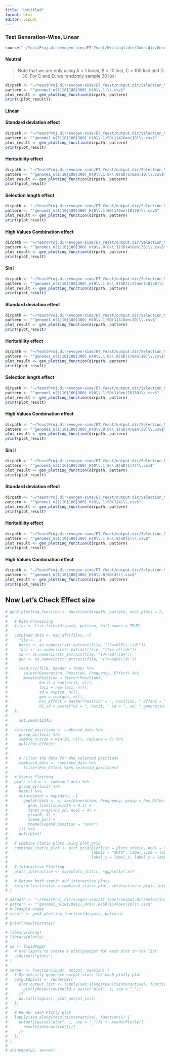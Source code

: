 ```yaml
---
title: "Untitled"
format: html
editor: visual
---
```


### Test Generation-Wise, Linear

```r
source("~/YeastProj.dir/evogen-sims/ET_Yeast/Writing1.dir/Code.dir/Generation_Freq.R")
```

#### Neutral

> Note that we are only using A = 1 locus, B = 10 loci, C = 100 loci and D = 30. For C and D, we randomly sample 30 loci

```r
dirpath <- "~/YeastProj.dir/evogen-sims/ET_Yeast/output.dir/Selection_Models/WF.dir/NS.dir/"
pattern <- "^genome1_n(1|10|100|300)_H(0\\.1)\\.csv$"
plot_result <- gen_plotting_function(dirpath, pattern)
print((plot_result))
```

#### Linear

#### Standard deviation effect

```r
dirpath <- "~/YeastProj.dir/evogen-sims/ET_Yeast/output.dir/Selection_Models/WF.dir/LinFS.dir/"
pattern <- "^genome1_n(1|10|100|300)_H(0\\.1)SD(1|4)Gen(10)\\.csv$"
plot_result <- gen_plotting_function(dirpath, pattern)
print(plot_result)

```

#### Heritability effect

```r
dirpath <- "~/YeastProj.dir/evogen-sims/ET_Yeast/output.dir/Selection_Models/WF.dir/LinFS.dir/"
pattern <- "^genome1_n(1|10|100|300)_H(0\\.1|0\\.8)SD(1)Gen(10)\\.csv$"
plot_result <- gen_plotting_function(dirpath, pattern)
print(plot_result)
```

#### Selection length effect

```r
dirpath <- "~/YeastProj.dir/evogen-sims/ET_Yeast/output.dir/Selection_Models/WF.dir/LinFS.dir/"
pattern <- "^genome1_n(1|10|100|300)_H(0\\.1)SD(1)Gen(10|30)\\.csv$"
plot_result <- gen_plotting_function(dirpath, pattern)
print(plot_result)
```

#### High Values Combination effect

```r
dirpath <- "~/YeastProj.dir/evogen-sims/ET_Yeast/output.dir/Selection_Models/WF.dir/LinFS.dir/"
pattern <- "^genome1_n(1|10|100|300)_H(0\\.8|0\\.1)SD(4)Gen(30)\\.csv$"
plot_result <- gen_plotting_function(dirpath, pattern)
print(plot_result)
```

#### Sin I

```r
dirpath <- "~/YeastProj.dir/evogen-sims/ET_Yeast/output.dir/Selection_Models/WF.dir/SinFS.dir/"
pattern <- "^genome1_n(1|10|100|300)_H(0\\.1|0\\.8)SD(1|4)Gen(10|30)\\.csv$"
plot_result <- gen_plotting_function(dirpath, pattern)
print(plot_result)
```

#### Standard deviation effect

```r
dirpath <- "~/YeastProj.dir/evogen-sims/ET_Yeast/output.dir/Selection_Models/WF.dir/SinFS.dir/"
pattern <- "^genome1_n(1|10|100|300)_H(0\\.1)SD(1|4)Gen(10)\\.csv$"
plot_result <- gen_plotting_function(dirpath, pattern)
print(plot_result)

```

#### Heritability effect

```r
dirpath <- "~/YeastProj.dir/evogen-sims/ET_Yeast/output.dir/Selection_Models/WF.dir/SinFS.dir/"
pattern <- "^genome1_n(1|10|100|300)_H(0\\.1|0\\.8)SD(1)Gen(10)\\.csv$"
plot_result <- gen_plotting_function(dirpath, pattern)
print(plot_result)
```

#### Selection length effect

```r
dirpath <- "~/YeastProj.dir/evogen-sims/ET_Yeast/output.dir/Selection_Models/WF.dir/SinFS.dir/"
pattern <- "^genome1_n(1|10|100|300)_H(0\\.1)SD(1)Gen(10|30)\\.csv$"
plot_result <- gen_plotting_function(dirpath, pattern)
print(plot_result)
```

#### High Values Combination effect

```r
dirpath <- "~/YeastProj.dir/evogen-sims/ET_Yeast/output.dir/Selection_Models/WF.dir/SinFS.dir/"
pattern <- "^genome1_n(1|10|100|300)_H(0\\.8|0\\.1)SD(4)Gen(30)\\.csv$"
plot_result <- gen_plotting_function(dirpath, pattern)
print(plot_result)
```

#### 

#### Sin II

```r
dirpath <- "~/YeastProj.dir/evogen-sims/ET_Yeast/output.dir/Selection_Models/WF.dir/SinFSGen.dir/"
pattern <- "^genome1_n(1|10|100|300)_H(0\\.1|0\\.8)SD(1|4)\\.csv$"
plot_result <- gen_plotting_function(dirpath, pattern)
print(plot_result)

```

#### Standard deviation effect

```r
dirpath <- "~/YeastProj.dir/evogen-sims/ET_Yeast/output.dir/Selection_Models/WF.dir/SinFSGen.dir/"
pattern <- "^genome1_n(1|10|100|300)_H(0\\.1)SD(1|4)\\.csv$"
plot_result <- gen_plotting_function(dirpath, pattern)
print(plot_result)

```

#### Heritability effect

```r
dirpath <- "~/YeastProj.dir/evogen-sims/ET_Yeast/output.dir/Selection_Models/WF.dir/SinFSGen.dir/"
pattern <- "^genome1_n(1|10|100|300)_H(0\\.1|0\\.8)SD(1)\\.csv$"
plot_result <- gen_plotting_function(dirpath, pattern)
print(plot_result)
```

#### High Values Combination effect

```r
dirpath <- "~/YeastProj.dir/evogen-sims/ET_Yeast/output.dir/Selection_Models/WF.dir/SinFSGen.dir/"
pattern <- "^genome1_n(1|10|100|300)_H(0\\.8)SD(4)\\.csv$"
plot_result <- gen_plotting_function(dirpath, pattern)
print(plot_result)
```

## Now Let's Check Effect size

```r
# gen3_plotting_function <- function(dirpath, pattern, ncol_plots = 2, label_size = 14, label_x = 0.5, label_y = 1) {
#   
#   # Data Processing
#   files <- list.files(dirpath, pattern, full.names = TRUE)
#   
#   combined_data <- map_dfr(files, ~{
#     file <- .x
#     herit <- as.numeric(str_extract(file, "(?<=H)0\\.\\d+"))
#     loci <- as.numeric(str_extract(file, "(?<=_n)\\d+"))
#     sd <- as.numeric(str_extract(file, "(?<=SD)\\d+"))
#     gen <- as.numeric(str_extract(file, "(?<=Gen)\\d+"))
#     
#     read.csv(file, header = TRUE) %>% 
#       select(Generation, Position, Frequency, Effect) %>% 
#       mutate(Position = factor(Position),
#              herit = rep(herit, n()),
#              loci = rep(loci, n()),
#              sd = rep(sd, n()),
#              gen = rep(gen, n()),
#              Pos_Effect = paste("Position = ", Position, " Effect = ", Effect),  # Removed 
#              h2_sd = paste("h2 = ", herit, " sd = ", sd, " generations = ", gen, sep = ""))
#   })
#   
#     set.seed(12345)
#   
#   selected_positions <- combined_data %>%
#     group_by(loci) %>%
#     sample_n(size = min(30, n()), replace = F) %>%
#     pull(Pos_Effect)
#   
# 
#     # Filter the data for the selected positions
#     combined_data <- combined_data %>%
#       filter(Pos_Effect %in% selected_positions)
#     
#   # Static Plotting
#   plots_static <- combined_data %>%
#     group_by(loci) %>%
#     nest() %>%
#     mutate(plot = map(data, ~{
#       ggplot(data = .x, aes(Generation, Frequency, group = Pos_Effect, color = Pos_Effect)) +
#         geom_line(linewidth = 0.1) +
#         facet_wrap(~h2_sd, ncol = 4) +
#         ylim(0, 1) +
#         theme_bw() +
#         theme(legend.position = "none")
#     })) %>%
#     pull(plot)
#   
#   # Combine static plots using plot_grid
#   combined_static_plot <- plot_grid(plotlist = plots_static, ncol = ncol_plots, align = 'v', 
#                                     labels = "AUTO", label_size = label_size, 
#                                     label_x = label_x, label_y = label_y)
#   
#   # Interactive Plotting
#   plots_interactive <- map(plots_static, ~ggplotly(.x))
# 
#   # Return both static and interactive plots
#   return(list(static = combined_static_plot, interactive = plots_interactive))
# }

```

```r
# dirpath <- "~/YeastProj.dir/evogen-sims/ET_Yeast/output.dir/Selection_Models/WF.dir/LinFS.dir/"
# pattern <- "^genome1_n(10|100|1)_H(0\\.8)SD(1|4)Gen(10)\\.csv$"
# # Example usage
# result <- gen3_plotting_function(dirpath, pattern)
# 
# print(result$static)

```

```r
# library(shiny)
# library(plotly)
# 
# ui <- fluidPage(
#   # Use lapply to create a plotlyOutput for each plot in the list
#   uiOutput("plots")
# )
# 
# server <- function(input, output, session) {
#   # Dynamically generate output slots for each plotly plot
#   output$plots <- renderUI({
#     plot_output_list <- lapply(seq_along(result$interactive), function(i) {
#       plotlyOutput(outputId = paste("plot", i, sep = "_"))
#     })
#     do.call(tagList, plot_output_list)
#   })
#   
#   # Render each Plotly plot
#   lapply(seq_along(result$interactive), function(i) {
#     output[[paste("plot", i, sep = "_")]] <- renderPlotly({
#       result$interactive[[i]]
#     })
#   })
# }
# 
# shinyApp(ui, server)

```
